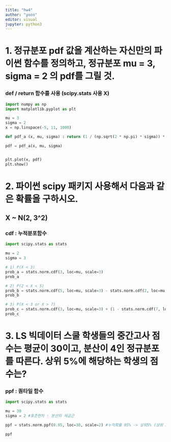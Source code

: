 ```yaml
---
title: "hw4"
author: "yoon"
editor: visual
jupyter: python3
---
```


# 1. 정규분포 pdf 값을 계산하는 자신만의 파이썬 함수를 정의하고, 정규분포 mu = 3, sigma = 2 의 pdf를 그릴 것.

### def / return 함수를 사용 (scipy.stats 사용 X)

```python

import numpy as np
import matplotlib.pyplot as plt

mu = 3
sigma = 2
x = np.linspace(-5, 11, 1000)

def pdf_a (x, mu, sigma) : return (1 / (np.sqrt(2 * np.pi) * sigma)) * np.exp(-0.5 * ((x - mu) / sigma) ** 2)

pdf = pdf_a(x, mu, sigma)


plt.plot(x, pdf)
plt.show()


```

# 2. 파이썬 scipy 패키지 사용해서 다음과 같은 확률을 구하시오.

## X \~ N(2, 3\^2)

### cdf : 누적분포함수

```python

import scipy.stats as stats

mu = 2
sigma = 3

# 1) P(X < 3)
prob_a = stats.norm.cdf(3, loc=mu, scale=3)
prob_a

# 2) P(2 < X < 5)
prob_b = stats.norm.cdf(5, loc=mu, scale=3) - stats.norm.cdf(2, loc=mu, scale=sigma)
prob_b

# 3) P(X < 3 or X > 7)
prob_c = stats.norm.cdf(3, loc=mu, scale=3) + (1 - stats.norm.cdf(7, loc=mu, scale=sigma))
prob_c


```

# 3. LS 빅데이터 스쿨 학생들의 중간고사 점수는 평균이 30이고, 분산이 4인 정규분포를 따른다. 상위 5%에 해당하는 학생의 점수는?

### ppf : 퀀타일 함수

```python

import scipy.stats as stats

mu = 30
sigma = 2 #표준편차 : 분산의 제곱근

ppf = stats.norm.ppf(0.95, loc=30, scale=2) #누적확률 95% -> 상위5% (상위 5% = 하위95%)

ppf


```
